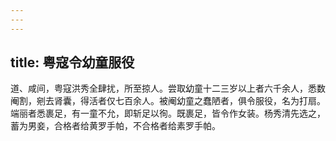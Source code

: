 ```yaml
---
---
---
```

title: 粤寇令幼童服役
---



道、咸间，粤寇洪秀全肆扰，所至掠人。尝取幼童十二三岁以上者六千余人，悉数阉割，剜去肾囊，得活者仅七百余人。被阉幼童之蠢陋者，俱令服役，名为打扇。端丽者悉裹足，有一童不允，即斩足以徇。既裹足，皆令作女装。杨秀清先选之，蓄为男妾，合格者给黄罗手帕，不合格者给素罗手帕。